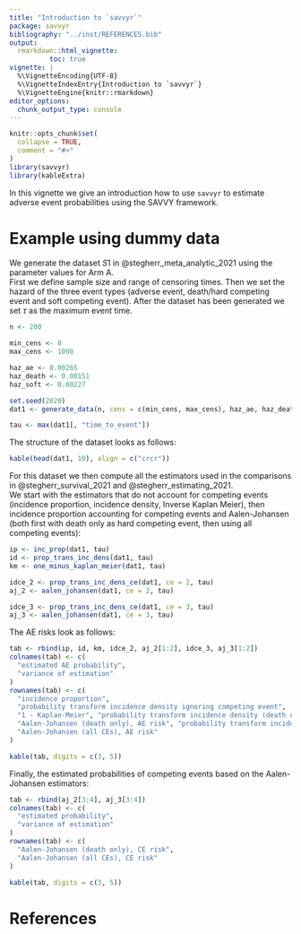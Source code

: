```yaml
---
title: "Introduction to `savvyr`"
package: savvyr
bibliography: "../inst/REFERENCES.bib"
output:
  rmarkdown::html_vignette:
          toc: true
vignette: |
  %\VignetteEncoding{UTF-8}
  %\VignetteIndexEntry{Introduction to `savvyr`}
  %\VignetteEngine{knitr::rmarkdown}
editor_options:
  chunk_output_type: console
---
```


```r
knitr::opts_chunk$set(
  collapse = TRUE,
  comment = "#>"
)
library(savvyr)
library(kableExtra)
```

In this vignette we give an introduction how to use `savvyr` to estimate adverse event probabilities using the SAVVY framework.

# Example using dummy data

We generate the dataset $S1$ in @stegherr_meta_analytic_2021 using the parameter
values for Arm A.  
First we define sample size and range of censoring times. Then we set the hazard
of the three event types (adverse event, death/hard competing event and soft
competing event). After the dataset has been generated we set $\tau$ as the
maximum event time.

```r
n <- 200

min_cens <- 0
max_cens <- 1000

haz_ae <- 0.00265
haz_death <- 0.00151
haz_soft <- 0.00227

set.seed(2020)
dat1 <- generate_data(n, cens = c(min_cens, max_cens), haz_ae, haz_death, haz_soft)

tau <- max(dat1[, "time_to_event"])
```

The structure of the dataset looks as follows:

```r
kable(head(dat1, 10), align = c("crcr"))
```

For this dataset we then compute all the estimators used in the comparisons 
in @stegherr_survival_2021 and @stegherr_estimating_2021.  
We start with the estimators that do not account for competing events (incidence
proportion, incidence density, Inverse Kaplan Meier), then incidence proportion 
accounting for competing events and Aalen-Johansen (both first with death only
as hard competing event, then using all competing events):

```r
ip <- inc_prop(dat1, tau)
id <- prop_trans_inc_dens(dat1, tau)
km <- one_minus_kaplan_meier(dat1, tau)

idce_2 <- prop_trans_inc_dens_ce(dat1, ce = 2, tau)
aj_2 <- aalen_johansen(dat1, ce = 2, tau)

idce_3 <- prop_trans_inc_dens_ce(dat1, ce = 3, tau)
aj_3 <- aalen_johansen(dat1, ce = 3, tau)
```

The AE risks look as follows:

```r
tab <- rbind(ip, id, km, idce_2, aj_2[1:2], idce_3, aj_3[1:2])
colnames(tab) <- c(
  "estimated AE probability",
  "variance of estimation"
)
rownames(tab) <- c(
  "incidence proportion",
  "probability transform incidence density ignoring competing event",
  "1 - Kaplan-Meier", "probability transform incidence density (death only)",
  "Aalen-Johansen (death only), AE risk", "probability transform incidence density (all CEs)",
  "Aalen-Johansen (all CEs), AE risk"
)

kable(tab, digits = c(3, 5))
```

Finally, the estimated probabilities of competing events based on the
Aalen-Johansen estimators:

```r
tab <- rbind(aj_2[3:4], aj_3[3:4])
colnames(tab) <- c(
  "estimated probability",
  "variance of estimation"
)
rownames(tab) <- c(
  "Aalen-Johansen (death only), CE risk",
  "Aalen-Johansen (all CEs), CE risk"
)

kable(tab, digits = c(3, 5))
```

# References
